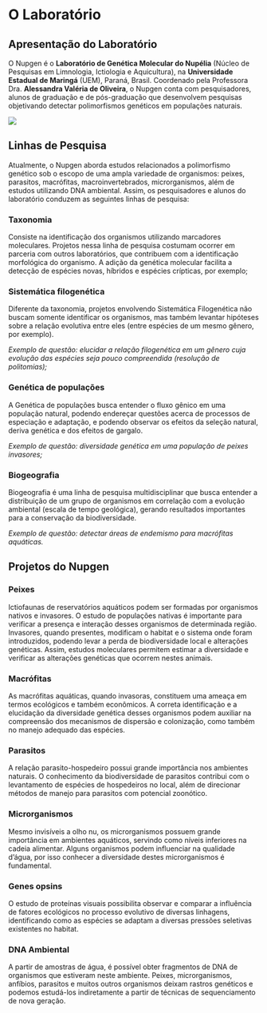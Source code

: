 # O Laboratório

## Apresentação do Laboratório

O Nupgen é o **Laboratório de Genética Molecular do Nupélia** (Núcleo de Pesquisas em Limnologia, Ictiologia e Aquicultura), na **Universidade Estadual de Maringá** (UEM), Paraná, Brasil. Coordenado pela Professora Dra. **Alessandra Valéria de Oliveira**, o Nupgen conta com pesquisadores, alunos de graduação e de pós-graduação que desenvolvem pesquisas objetivando detectar polimorfismos genéticos em populações naturais.

![](figures/lab.jpeg)

## Linhas de Pesquisa

Atualmente, o Nupgen aborda estudos relacionados a polimorfismo genético sob o escopo de uma ampla variedade de organismos: peixes, parasitos, macrófitas, macroinvertebrados, microrganismos, além de estudos utilizando DNA ambiental. Assim, os pesquisadores e alunos do laboratório conduzem as seguintes linhas de pesquisa:

### Taxonomia

Consiste na identificação dos organismos utilizando marcadores moleculares. Projetos nessa linha de pesquisa costumam ocorrer em parceria com outros laboratórios, que contribuem com a identificação morfológica do organismo. A adição da genética molecular facilita a detecção de espécies novas, híbridos e espécies crípticas, por exemplo;

### Sistemática filogenética

Diferente da taxonomia, projetos envolvendo Sistemática Filogenética não buscam somente identificar os organismos, mas também levantar hipóteses sobre a relação evolutiva entre eles (entre espécies de um mesmo gênero, por exemplo).

*Exemplo de questão: elucidar a relação filogenética em um gênero cuja evolução das espécies seja pouco compreendida (resolução de politomias);*

### Genética de populações

A Genética de populações busca entender o fluxo gênico em uma população natural, podendo endereçar questões acerca de processos de especiação e adaptação, e podendo observar os efeitos da seleção natural, deriva genética e dos efeitos de gargalo.

*Exemplo de questão: diversidade genética em uma população de peixes invasores;*

### Biogeografia

Biogeografia é uma linha de pesquisa multidisciplinar que busca entender a distribuição de um grupo de organismos em correlação com a evolução ambiental (escala de tempo geológica), gerando resultados importantes para a conservação da biodiversidade.

*Exemplo de questão: detectar áreas de endemismo para macrófitas aquáticas.*

## Projetos do Nupgen

### Peixes

Ictiofaunas de reservatórios aquáticos podem ser formadas por organismos nativos e invasores. O estudo de populações nativas é importante para verificar a presença e interação desses organismos de determinada região. Invasores, quando presentes, modificam o habitat e o sistema onde foram introduzidos, podendo levar a perda de biodiversidade local e alterações genéticas. Assim, estudos moleculares permitem estimar a diversidade e verificar as alterações genéticas que ocorrem nestes animais.

### Macrófitas

As macrófitas aquáticas, quando invasoras, constituem uma ameaça em termos ecológicos e também econômicos. A correta identificação e a elucidação da diversidade genética desses organismos podem auxiliar na compreensão dos mecanismos de dispersão e colonização, como também no manejo adequado das espécies.

### Parasitos

A relação parasito-hospedeiro possui grande importância nos ambientes naturais. O conhecimento da biodiversidade de parasitos contribui com o levantamento de espécies de hospedeiros no local, além de direcionar métodos de manejo para parasitos com potencial zoonótico.

### Microrganismos

Mesmo invisíveis a olho nu, os microrganismos possuem grande importância em ambientes aquáticos, servindo como níveis inferiores na cadeia alimentar. Alguns organismos podem influenciar na qualidade d'água, por isso conhecer a diversidade destes microrganismos é fundamental.

### Genes opsins

O estudo de proteínas visuais possibilita observar e comparar a influência de fatores ecológicos no processo evolutivo de diversas linhagens, identificando como as espécies se adaptam a diversas pressões seletivas existentes no habitat.

### DNA Ambiental

A partir de amostras de água, é possível obter fragmentos de DNA de organismos que estiveram neste ambiente. Peixes, microrganismos, anfíbios, parasitos e muitos outros organismos deixam rastros genéticos e podemos estudá-los indiretamente a partir de técnicas de sequenciamento de nova geração.
